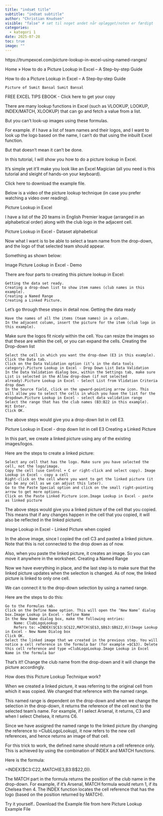 ```yaml
---
title: "indsæt title"
subtitle: "indsæt subtitle"
author: "Christian Knudsen"
visible: "false" # sæt til noget andet når oplægget/noten er færdigt
categories:
  - kategori 1
date: 2025-07-28
toc: true
image: ""
---
```

https://trumpexcel.com/picture-lookup-in-excel-using-named-ranges/




Home » How to do a Picture Lookup in Excel – A Step-by-step Guide

How to do a Picture Lookup in Excel – A Step-by-step Guide

    Picture of Sumit Bansal Sumit Bansal

FREE EXCEL TIPS EBOOK - Click here to get your copy

There are many lookup functions in Excel (such as VLOOKUP, LOOKUP, INDEX/MATCH, XLOOKUP) that can go and fetch a value from a list.

But you can’t look-up images using these formulas.

For example. if I have a list of team names and their logos, and I want to look up the logo based on the name, I can’t do that using the inbuilt Excel function.

But that doesn’t mean it can’t be done.

In this tutorial, I will show you how to do a picture lookup in Excel.

It’s simple yet it’ll make you look like an Excel Magician (all you need is this tutorial and sleight of hands-on your keyboard).

Click here to download the example file.

Below is a video of the picture lookup technique (in case you prefer watching a video over reading).

Picture Lookup in Excel

I have a list of the 20 teams in English Premier league (arranged in an alphabetical order) along with the club logo in the adjacent cell.

Picture Lookup in Excel - Dataset alphabetical

Now what I want is to be able to select a team name from the drop-down, and the logo of that selected team should appear.

Something as shown below:

Image Picture Lookup in Excel - Demo

There are four parts to creating this picture lookup in Excel:

    Getting the data set ready.
    Creating a drop-down list to show item names (club names in this example).
    Creating a Named Range
    Creating a Linked Picture.

Let’s go through these steps in detail now.
Getting the data ready

    Have the names of all the items (team names) in a column.
    In the adjacent column, insert the picture for the item (club logo in this example).

Make sure the logos fit nicely within the cell. You can resize the images so that these are within the cell, or you can expand the cells.
Creating the Drop-down list

    Select the cell in which you want the drop-down (E3 in this example).
    Click the Data tab.
    Click on the Data Validation option (it’s in the data tools category).Picture Lookup in Excel - Drop Down List Data Validation
    In the Data Validation dialog box, within the Settings tab, make sure List is selected in the Allow drop-down (if not selected already).Picture Lookup in Excel - Select List from Vlidation Criteria drop down
    In the Source field, click on the upward-pointing arrow icon. This will allow you to select the cells in which you have the list for the dropdown.Picture Lookup in Excel - select data validation range
    Select the range that has the club names (B3:B22 in this example).
    Hit Enter.
    Click OK.

The above steps would give you a drop-down list in cell E3.

Picture Lookup in Excel - drop down list in cell E3
Creating a Linked Picture

In this part, we create a linked picture using any of the existing images/logos.

Here are the steps to create a linked picture:

    Select any cell that has the logo. Make sure you have selected the cell, not the logo/image.
    Copy the cell (use Control + C or right-click and select copy). Image Lookup in Excel - copy a cell
    Right-click on the cell where you want to get the linked picture (it can be any cell as we can adjust this later).
    Go to the Paste Special option and click on the small right-pointing arrow to get more options.
    Click on the Paste Linked Picture icon.Image Lookup in Excel - paste as linked picture

The above steps would give you a linked picture of the cell that you copied. This means that if any changes happen in the cell that you copied, it will also be reflected in the linked picture).

Image Lookup in Excel - Linked Picture when copied

In the above image, since I copied the cell C3 and pasted a linked picture. Note that this is not connected to the drop down as of now.

Also, when you paste the linked picture, it creates an image. So you can move it anywhere in the worksheet.
Creating a Named Range

Now we have everything in place, and the last step is to make sure that the linked picture updates when the selection is changed. As of now, the linked picture is linked to only one cell.

We can connect it to the drop-down selection by using a named range.

Here are the steps to do this:

    Go to the Formulas tab.
    Click on the Define Name option. This will open the ‘New Name’ dialog box.Image Lookup in Excel - define Name
    In the New Name dialog box, make the following entries:
        Name: ClubLogoLookup
        Refers to: =INDEX($C$3:$C$22,MATCH($E$3,$B$3:$B$22,0))Image Lookup in Excel - New Name Dialog box
    Click OK.
    Select the linked image that we created in the previous step. You will notice a cell reference in the formula bar (for example =$C$3). Delete this cell reference and type =ClubLogoLookup.Image Lookup in Excel Name in the formula bar

That’s it!! Change the club name from the drop-down and it will change the picture accordingly.

How does this Picture Lookup Technique work?

When we created a linked picture, it was referring to the original cell from which it was copied. We changed that reference with the named range.

This named range is dependent on the drop-down and when we change the selection in the drop-down, it returns the reference of the cell next to the selected team’s name. For example, if I select Arsenal, it returns, C3 and when I select Chelsea, it returns C6.

Since we have assigned the named range to the linked picture (by changing the reference to =ClubLogoLookup), it now refers to the new cell references, and hence returns an image of that cell.

For this trick to work, the defined name should return a cell reference only. This is achieved by using the combination of INDEX and MATCH functions.

Here is the formula:

=INDEX($C$3:$C$22,MATCH($E$3,$B$3:$B$22,0)).

The MATCH part in the formula returns the position of the club name in the drop-down. For example, if it’s Arsenal, MATCH formula would return 1, if its Chelsea then 4. The INDEX function locates the cell reference that has the logo (based on the position returned by MATCH).

Try it yourself.. Download the Example file from here
Picture Lookup Example File

